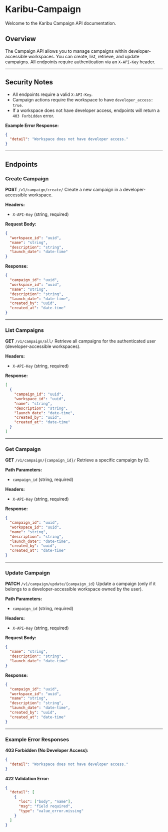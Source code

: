 # Karibu-Campaign

Welcome to the Karibu Campaign API documentation.

## Overview
The Campaign API allows you to manage campaigns within developer-accessible workspaces. You can create, list, retrieve, and update campaigns. All endpoints require authentication via an `X-API-Key` header.

---

## Security Notes
- All endpoints require a valid `X-API-Key`.
- Campaign actions require the workspace to have `developer_access: true`.
- If a workspace does not have developer access, endpoints will return a `403 Forbidden` error.

**Example Error Response:**
```json
{
  "detail": "Workspace does not have developer access."
}
```

---

## Endpoints

### Create Campaign
**POST** `/v1/campaign/create/`
Create a new campaign in a developer-accessible workspace.

**Headers:**
- `X-API-Key` (string, required)

**Request Body:**
```json
{
  "workspace_id": "uuid",
  "name": "string",
  "description": "string",
  "launch_date": "date-time"
}
```

**Response:**
```json
{
  "campaign_id": "uuid",
  "workspace_id": "uuid",
  "name": "string",
  "description": "string",
  "launch_date": "date-time",
  "created_by": "uuid",
  "created_at": "date-time"
}
```

---

### List Campaigns
**GET** `/v1/campaign/all/`
Retrieve all campaigns for the authenticated user (developer-accessible workspaces).

**Headers:**
- `X-API-Key` (string, required)

**Response:**
```json
[
  {
    "campaign_id": "uuid",
    "workspace_id": "uuid",
    "name": "string",
    "description": "string",
    "launch_date": "date-time",
    "created_by": "uuid",
    "created_at": "date-time"
  }
]
```

---

### Get Campaign
**GET** `/v1/campaign/{campaign_id}/`
Retrieve a specific campaign by ID.

**Path Parameters:**
- `campaign_id` (string, required)

**Headers:**
- `X-API-Key` (string, required)

**Response:**
```json
{
  "campaign_id": "uuid",
  "workspace_id": "uuid",
  "name": "string",
  "description": "string",
  "launch_date": "date-time",
  "created_by": "uuid",
  "created_at": "date-time"
}
```

---

### Update Campaign
**PATCH** `/v1/campaign/update/{campaign_id}`
Update a campaign (only if it belongs to a developer-accessible workspace owned by the user).

**Path Parameters:**
- `campaign_id` (string, required)

**Headers:**
- `X-API-Key` (string, required)

**Request Body:**
```json
{
  "name": "string",
  "description": "string",
  "launch_date": "date-time"
}
```

**Response:**
```json
{
  "campaign_id": "uuid",
  "workspace_id": "uuid",
  "name": "string",
  "description": "string",
  "launch_date": "date-time",
  "created_by": "uuid",
  "created_at": "date-time"
}
```

---

### Example Error Responses

**403 Forbidden (No Developer Access):**
```json
{
  "detail": "Workspace does not have developer access."
}
```

**422 Validation Error:**
```json
{
  "detail": [
    {
      "loc": ["body", "name"],
      "msg": "field required",
      "type": "value_error.missing"
    }
  ]
}
```
